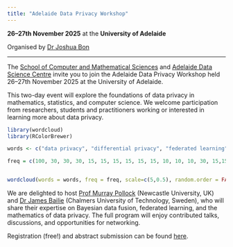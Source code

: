 ```yaml
---
title: "Adelaide Data Privacy Workshop"
---
```


**26--27th November 2025** at the **University of Adelaide**

Organised by [Dr Joshua Bon](https://bonstats.github.io)

------------------------------------------------------------------------

The [School of Computer and Mathematical Sciences](https://set.adelaide.edu.au/computer-and-mathematical-sciences/) and [Adelaide Data Science Centre](https://set.adelaide.edu.au/adelaide-data-science-centre/) invite you to join the Adelaide Data Privacy Workshop held 26--27th November 2025 at the University of Adelaide.

This two-day event will explore the foundations of data privacy in mathematics, statistics, and computer science. We welcome participation from researchers, students and practitioners working or interested in learning more about data privacy.

```r
library(wordcloud)
library(RColorBrewer)

words <- c("data privacy", "differential privacy", "federated learning", "homomorphic encryption", "secure multi-party computation","Bayesian statistics", "game theory", "statistical computation", "machine learning", "artificial intelligence", "Rényi DP", "zero-concentrated DP", "f-DP", "synthetic data", "randomized response", "distributed data")

freq = c(100, 30, 30, 30, 15, 15, 15, 15, 15, 15, 10, 10, 10, 30, 15,15)


wordcloud(words = words, freq = freq, scale=c(5,0.5), random.order = FALSE, random.color = TRUE,  colors=brewer.pal(8, "Dark2"), rot.per = 0)

```


We are delighted to host [Prof Murray Pollock](https://www.ncl.ac.uk/maths-physics/people/profile/murraypollock.html) (Newcastle University, UK) and [Dr James Bailie](https://jameshbailie.github.io) (Chalmers University of Technology, Sweden), who will share their expertise on Bayesian data fusion, federated learning, and the mathematics of data privacy. The full program will enjoy contributed talks, discussions, and opportunities for networking.

Registration (free!) and abstract submission can be found [here](rego.qmd).


